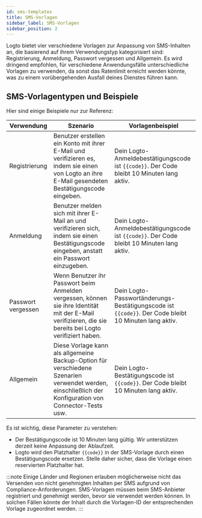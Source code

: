 ```yaml
---
id: sms-templates
title: SMS-Vorlagen
sidebar_label: SMS-Vorlagen
sidebar_position: 2
---
```


Logto bietet vier verschiedene Vorlagen zur Anpassung von SMS-Inhalten an, die basierend auf ihrem Verwendungstyp kategorisiert sind: Registrierung, Anmeldung, Passwort vergessen und Allgemein. Es wird dringend empfohlen, für verschiedene Anwendungsfälle unterschiedliche Vorlagen zu verwenden, da sonst das Ratenlimit erreicht werden könnte, was zu einem vorübergehenden Ausfall deines Dienstes führen kann.

## SMS-Vorlagentypen und Beispiele

Hier sind einige Beispiele nur zur Referenz:

| Verwendung         | Szenario                                                                                                                                                | Vorlagenbeispiel                                                                                     |
| ------------------ | ------------------------------------------------------------------------------------------------------------------------------------------------------- | ---------------------------------------------------------------------------------------------------- |
| Registrierung      | Benutzer erstellen ein Konto mit ihrer E-Mail und verifizieren es, indem sie einen von Logto an ihre E-Mail gesendeten Bestätigungscode eingeben.       | Dein Logto-Anmeldebestätigungscode ist `{{code}}`. Der Code bleibt 10 Minuten lang aktiv.            |
| Anmeldung          | Benutzer melden sich mit ihrer E-Mail an und verifizieren sich, indem sie einen Bestätigungscode eingeben, anstatt ein Passwort einzugeben.             | Dein Logto-Anmeldebestätigungscode ist `{{code}}`. Der Code bleibt 10 Minuten lang aktiv.            |
| Passwort vergessen | Wenn Benutzer ihr Passwort beim Anmelden vergessen, können sie ihre Identität mit der E-Mail verifizieren, die sie bereits bei Logto verifiziert haben. | Dein Logto-Passwortänderungs-Bestätigungscode ist `{{code}}`. Der Code bleibt 10 Minuten lang aktiv. |
| Allgemein          | Diese Vorlage kann als allgemeine Backup-Option für verschiedene Szenarien verwendet werden, einschließlich der Konfiguration von Connector-Tests usw.  | Dein Logto-Bestätigungscode ist `{{code}}`. Der Code bleibt 10 Minuten lang aktiv.                   |

Es ist wichtig, diese Parameter zu verstehen:

- Der Bestätigungscode ist 10 Minuten lang gültig. Wir unterstützen derzeit keine Anpassung der Ablaufzeit.
- Logto wird den Platzhalter `{{code}}` in der SMS-Vorlage durch einen Bestätigungscode ersetzen. Stelle daher sicher, dass die Vorlage einen reservierten Platzhalter hat.

:::note
Einige Länder und Regionen erlauben möglicherweise nicht das Versenden von nicht genehmigten Inhalten per SMS aufgrund von Compliance-Anforderungen. SMS-Vorlagen müssen beim SMS-Anbieter registriert und genehmigt werden, bevor sie verwendet werden können. In solchen Fällen könnte der Inhalt durch die Vorlagen-ID der entsprechenden Vorlage zugeordnet werden.
:::
